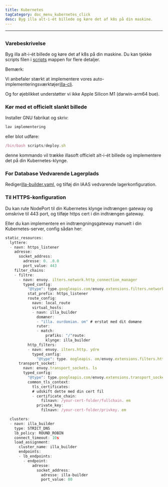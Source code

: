 ```yaml
---
title: Kubernetes
tagCategory: doc_menu_kubernetes_click
desc: Byg illa alt-i-ét billede og køre det af k8s på din maskine.
---
```


* * *

## <Heading hidden>Kubernetes</Heading>

### Varebeskrivelse

Byg illa alt-i-ét billede og køre det af k8s på din maskine. Du kan tjekke scripts filen i [scripts](https://github.com/illacloud/deploy-illa-manually/blob/main/kubernetes/scripts) mappen for flere detaljer.

Bemærk:

Vi anbefaler stærkt at implementere vores auto-implementeringsværktøjer[illa-cli](https://github.com/illacloud/illa).

Og for øjeblikket understøtter vi ikke Apple Silicon M1 (darwin-arm64 bue).

### Kør med et officielt slankt billede

Installer GNU fabrikat og skriv:

```jsx
lav implementering
```

eller blot udføre:

```jsx
/bin/bash scripts/deploy.sh
```

denne kommando vil trække illasoft officielt alt-i-ét billede og implementere det på din Kubernetes-klynge.

### For Database Vedvarende Lagerplads

Rediger[illa-builder.yaml](https://github.com/illacloud/deploy-illa-manually/blob/main/kubernetes/illa-builder.yaml), og tilføj din IAAS vedvarende lagerkonfiguration.

### Til HTTPS-konfiguration

Du kan rute NodePort til din Kubernetes klynge indtrængen gateway og omskrive til 443 port, og tilføje https cert i din indtrængen gateway.

Eller du kan implementere en indtrængningsgateway manuelt i din Kubernetes-server, config sådan her:

```jsx
static_resources:
  lyttere:
  - navn: https_listener
    adresse:
      socket_address:
        adresse: 0. .0.0
        port_value: 443
    filter_chains:
    - filtre:
      - navn: envoy. ilters.network.http_connection_manager
        typed_config:
          "@type": type.googleapis.com/envoy.extensions.filters.network.http_connection_manager.v3. ttpConnectionManager
          stat_prefix: https_listener
          route_config:
            navn: local_route
            virtual_hosts:
            - navn: illa_builder
              domæner:
              - "illa. ourdomian. om" # erstat med dit domæne
              ruter:
              - match:
                  præfiks: "/"route:
                  klynge: illa_builder
          http_filters:
          - navn: envoy. ilters.http. ydre
            typed_config:
              "@type": type. oogleapis. om/envoy.extensions.filters.http.router.v3.Router
      transport_socket:
        navn: envoy.transport_sockets. ls
        typed_config:
          "@type": type.googleapis.com/envoy.extensions.transport_sockets.tls.v3. ownstreamTlsContext
          common_tls_context:
            tls_certificates:
            # udskift dette med din cert fil
            - certificate_chain:
                filnavn: /your-cert-folder/fullchain. em
              private_key:
                filnavn: /your-cert-folder/privkey. em

  clusters:
  - navn: illa_builder
    type: STRICT_DNS
    lb_policy: ROUND_ROBIN
    connect_timeout: 10s
    load_assignment:
      cluster_name: illa_builder
      endpoints:
      - lb_endpoints:
        - endpoint:
            adresse:
              socket_address:
                adresse: illa-builder
                port_value: 80
```
